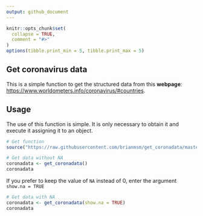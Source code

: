 ```yaml
---
output: github_document
---
```



```r
knitr::opts_chunk$set(
  collapse = TRUE,
  comment = "#>"
)
options(tibble.print_min = 5, tibble.print_max = 5)
```

## Get coronavirus data

This is a simple function to get the structured data from this **webpage**: [https://www.worldometers.info/coronavirus/#countries](https://www.worldometers.info/coronavirus/#countries).


## Usage

The use of this function is simple. It is only necessary to obtain it and execute it assigning it to an object.

```r
# Get function
source("https://raw.githubusercontent.com/brianmsm/get_coronadata/master/get_coronadata.R")

# Get data without NA
coronadata <- get_coronadata()
coronadata
```

If you prefer to keep the value of `NA` instead of 0, enter the argument `show.na = TRUE`

```r
# Get data with NA
coronadata <- get_coronadata(show.na = TRUE)
coronadata
```





